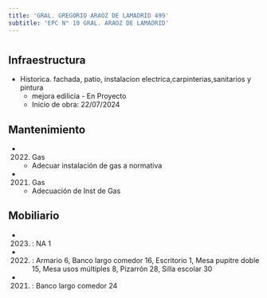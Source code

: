 ```yaml
---
title: 'GRAL. GREGORIO ARAOZ DE LAMADRID 499'
subtitle: 'EPC N° 10 GRAL. ARAOZ DE LAMADRID'
---
```


#
## Infraestructura

* Historica. fachada, patio, instalacion electrica,carpinterias,sanitarios y pintura 
    + mejora edilicia - En Proyecto 
    + Inicio de obra: 22/07/2024 






## Mantenimiento

*  (2022) Gas 
    + Adecuar instalación de gas a normativa

*  (2021) Gas 
    + Adecuación de Inst de Gas





## Mobiliario

*  (2023) : NA 1 

*  (2022) : Armario 6, Banco largo comedor 16, Escritorio 1, Mesa pupitre doble 15, Mesa usos múltiples 8, Pizarrón 28, Silla escolar 30 

*  (2021) : Banco largo comedor 24 



